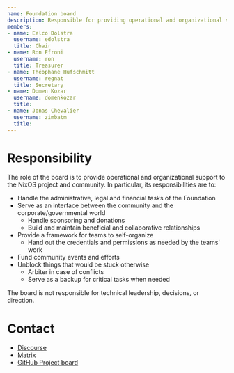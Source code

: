 ```yaml
---
name: Foundation board
description: Responsible for providing operational and organizational support to the NixOS project and community.
members:
- name: Eelco Dolstra
  username: edolstra
  title: Chair
- name: Ron Efroni
  username: ron
  title: Treasurer
- name: Théophane Hufschmitt
  username: regnat
  title: Secretary
- name: Domen Kozar
  username: domenkozar
  title:
- name: Jonas Chevalier
  username: zimbatm
  title: 
---
```

# Responsibility

The role of the board is to provide operational and organizational support to the NixOS project and community. In particular, its responsibilities are to:

- Handle the administrative, legal and financial tasks of the Foundation
- Serve as an interface between the community and the corporate/governmental world
  - Handle sponsoring and donations
  - Build and maintain beneficial and collaborative relationships
- Provide a framework for teams to self-organize
  - Hand out the credentials and permissions as needed by the teams' work
- Fund community events and efforts
- Unblock things that would be stuck otherwise
  - Arbiter in case of conflicts
  - Serve as a backup for critical tasks when needed

The board is not responsible for technical leadership, decisions, or direction.

# Contact

- [Discourse](https://discourse.nixos.org/c/dev/nixos-foundation/47)
- [Matrix](https://app.element.io/#/room/#foundation:nixos.org)
- [GitHub Project board](https://github.com/orgs/NixOS/projects/28)
